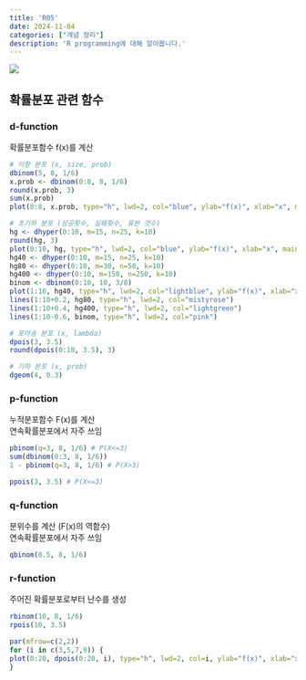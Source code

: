 ```yaml
---
title: 'R05'
date: 2024-11-04
categories: ["개념 정리"]
description: 'R programming에 대해 알아봅니다.'
---
```


![](/img/stat-thumb.jpg){.post-thumbnail}

## 확률분포 관련 함수

### d-function

확률분포함수 f(x)를 계산
```r
# 이항 분포 (x, size, prob)
dbinom(5, 8, 1/6)
x.prob <- dbinom(0:8, 8, 1/6)
round(x.prob, 3)
sum(x.prob)
plot(0:8, x.prob, type="h", lwd=2, col="blue", ylab="f(x)", xlab="x", main="X~B(8, 1/6)")

# 초기하 분포 (성공횟수, 실패횟수, 표본 갯수)
hg <- dhyper(0:10, m=15, n=25, k=10)
round(hg, 3)
plot(0:10, hg, type="h", lwd=2, col="blue", ylab="f(x)", xlab="x", main="X~HG(10, 40, 15)")
hg40 <- dhyper(0:10, m=15, n=25, k=10)
hg80 <- dhyper(0:10, m=30, n=50, k=10)
hg400 <- dhyper(0:10, m=150, n=250, k=10)
binom <- dbinom(0:10, 10, 3/8)
plot(1:10, hg40, type="h", lwd=2, col="lightblue", ylab="f(x)", xlab="x", main="X~HG(10, 40, 15)")
lines(1:10+0.2, hg80, type="h", lwd=2, col="mistyrose")
lines(1:10+0.4, hg400, type="h", lwd=2, col="lightgreen")
lines(1:10-0.6, binom, type="h", lwd=2, col="pink")

# 포아송 분포 (x, lambda)
dpois(3, 3.5)
round(dpois(0:10, 3.5), 3)

# 기하 분포 (x, prob)
dgeom(4, 0.3)
```

### p-function

누적분포함수 F(x)를 계산  
연속확률분포에서 자주 쓰임
```r
pbinom(q=3, 8, 1/6) # P(X<=3)
sum(dbinom(0:3, 8, 1/6))
1 - pbinom(q=3, 8, 1/6) # P(X>3)

ppois(3, 3.5) # P(X<=3)
```

### q-function

분위수를 계산 (F(x)의 역함수)  
연속확률분포에서 자주 쓰임
```r
qbinom(0.5, 8, 1/6)
```

### r-function

주어진 확률분포로부터 난수를 생성
```r
rbinom(10, 8, 1/6)
rpois(10, 3.5)
```

```r
par(mfrow=c(2,2))
for (i in c(3,5,7,9)) {
plot(0:20, dpois(0:20, i), type="h", lwd=2, col=i, ylab="f(x)", xlab="x", main=paste("X~Pois(", i, ")"), ylim=c(0, 0.25))
}
```
